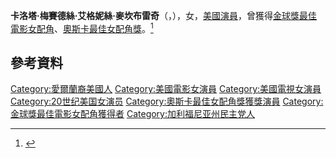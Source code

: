 {{Infobox person
| name                   = 梅賽德絲·麥坎布雷奇<br><small>{{lang|en|Mercedes McCambridge}}</small>
| image                  = Mercedes McCambridge - 1950.jpg
| image_size             = 
| caption                = McCambridge in ''All the King's Men'' (1949)
| birth_name             = Carlotta Mercedes Agnes McCambridge
| birth_date             = {{Birth date|1916|03|16|mf=y}}
| birth_place            = {{USA}}[[伊利诺伊州|伊利诺伊州]][[喬利埃特_(伊利諾州)|喬利埃特]]
| death_date             = {{Death date and age|2004|3|2|1916|3|16|mf=y}}
| death_place            = {{USA}}[[加利福尼亚州|加利福尼亚州]][[拉霍亚|拉霍亚]]
| occupation             = 女演員
| years_active           = 1949年至1992年
| spouse                 = {{marriage|William Fifield|1939|1946}}<br>{{marriage|[[Fletcher_Markle|Fletcher Markle]]|1950|1962}}
| children               = John Lawrence Fifield Markle (1941-1987) (自殺)<ref>{{Cite web |url=http://www.theguardian.com/news/2004/mar/19/guardianobituaries.film |title=Mercedes McCambridge |accessdate=2015-10-10 |archive-date=2016-03-05 |archive-url=https://web.archive.org/web/20160305033320/http://www.theguardian.com/news/2004/mar/19/guardianobituaries.film |dead-url=no }}</ref>
}}

'''卡洛塔·梅賽德絲·艾格妮絲·麥坎布雷奇'''（{{lang-en|Carlotta Mercedes Agnes McCambridge}}，{{bd|1916年|3月16日|2004年|3月2日}}），女，[[美國|美國]][[演員|演員]]，曾獲得[[金球獎最佳電影女配角|金球獎最佳電影女配角]]、[[奧斯卡最佳女配角獎|奧斯卡最佳女配角獎]]。<ref name="ref1">{{cite book|last=Lackmann|first=Ronald W.|authorlink=|coauthors=|title=Mercedes Mccambridge: A Biography And Career Record|publisher=McFarland|year=2005|location=|pages=7–10|month=|url=|isbn=0-7864-1979-2}}</ref>

== 參考資料 ==
{{reflist}}

{{奧斯卡最佳女配角獎 (1941–1960)}}
{{金球奖年度最佳新人女演员}}
{{金球獎最佳電影女配角}}

{{Authority control}}
{{DEFAULTSORT:McCambridge, Mercedes}}
[[Category:愛爾蘭裔美國人|Category:愛爾蘭裔美國人]]
[[Category:美國電影女演員|Category:美國電影女演員]]
[[Category:美國電視女演員|Category:美國電視女演員]]
[[Category:20世纪美国女演员|Category:20世纪美国女演员]]
[[Category:奧斯卡最佳女配角獎獲獎演員|Category:奧斯卡最佳女配角獎獲獎演員]]
[[Category:金球獎最佳電影女配角獲得者|Category:金球獎最佳電影女配角獲得者]]
[[Category:加利福尼亚州民主党人|Category:加利福尼亚州民主党人]]